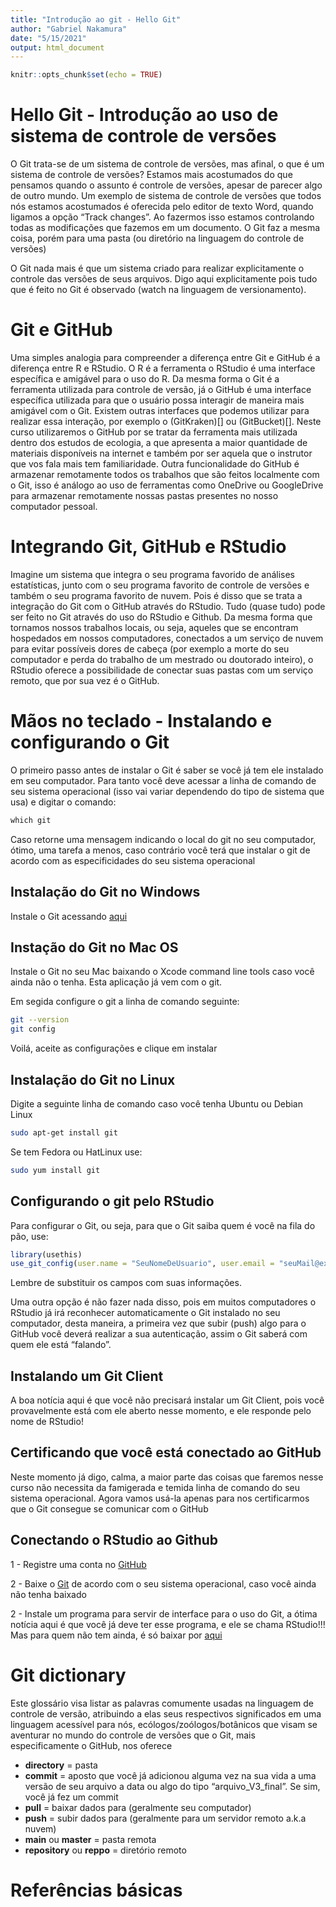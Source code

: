 ```yaml
---
title: "Introdução ao git - Hello Git"
author: "Gabriel Nakamura"
date: "5/15/2021"
output: html_document
---
```


```r
knitr::opts_chunk$set(echo = TRUE)
```

# Hello Git - Introdução ao uso de sistema de controle de versões

O Git trata-se de um sistema de controle de versões, mas afinal, o que é um sistema de controle de versões? Estamos mais acostumados do que pensamos quando o assunto é controle de versões, apesar de parecer algo de outro mundo. Um exemplo de sistema de controle de versões que todos nós estamos acostumados é oferecida pelo editor de texto Word, quando ligamos a opção "Track changes". Ao fazermos isso estamos controlando todas as modificações que fazemos em um documento. O Git faz a mesma coisa, porém para uma pasta (ou diretório na linguagem do controle de versões)

O Git nada mais é que um sistema criado para realizar explicitamente o controle das versões de seus arquivos. Digo aqui explicitamente pois tudo que é feito no Git é observado (watch na linguagem de versionamento).

# Git e GitHub

Uma simples analogia para compreender a diferença entre Git e GitHub é a diferença entre R e RStudio. O R é a ferramenta o RStudio é uma interface específica e amigável para o uso do R. Da mesma forma o Git é a ferramenta utilizada para controle de versão, já o GitHub é uma interface específica utilizada para que o usuário possa interagir de maneira mais amigável com o Git. Existem outras interfaces que podemos utilizar para realizar essa interação, por exemplo o (GitKraken)[] ou (GitBucket)[]. Neste curso utilizaremos o GitHub por se tratar da ferramenta mais utilizada dentro dos estudos de ecologia, a que apresenta a maior quantidade de materiais disponíveis na internet e também por ser aquela que o instrutor que vos fala mais tem familiaridade. Outra funcionalidade do GitHub é armazenar remotamente todos os trabalhos que são feitos localmente com o Git, isso é análogo ao uso de ferramentas como OneDrive ou GoogleDrive para armazenar remotamente nossas pastas presentes no nosso computador pessoal.

# Integrando Git, GitHub e RStudio

Imagine um sistema que integra o seu programa favorido de análises estatísticas, junto com o seu programa favorito de controle de versões e também o seu programa favorito de nuvem. Pois é disso que se trata a integração do Git com o GitHub através do RStudio. Tudo (quase tudo) pode ser feito no Git através do uso do RStudio e Github. Da mesma forma que tornamos nossos trabalhos locais, ou seja, aqueles que se encontram hospedados em nossos computadores, conectados a um serviço de nuvem para evitar possíveis dores de cabeça (por exemplo a morte do seu computador e perda do trabalho de um mestrado ou doutorado inteiro), o RStudio oferece a possibilidade de conectar suas pastas com um serviço remoto, que por sua vez é o GitHub.


# Mãos no teclado - Instalando e configurando o Git

O primeiro passo antes de instalar o Git é saber se você já tem ele instalado em seu computador. Para tanto você deve acessar a linha de comando de seu sistema operacional (isso vai variar dependendo do tipo de sistema que usa) e digitar o comando:


```r
which git
```

Caso retorne uma mensagem indicando o local do git no seu computador, ótimo, uma tarefa a menos, caso contrário você terá que instalar o git de acordo com as especificidades do seu sistema operacional

## Instalação do Git no Windows

Instale o Git acessando [aqui](https://gitforwindows.org/) 

## Instação do Git no Mac OS

Instale o Git no seu Mac baixando o Xcode command line tools caso você ainda não o tenha. Esta aplicação já vem com o git.

Em segida configure o git a linha de comando seguinte:

```bash
git --version
git config
```

Voilá, aceite as configurações e clique em instalar

## Instalação do Git no Linux 

Digite a seguinte linha de comando caso você tenha Ubuntu ou Debian Linux

```bash
sudo apt-get install git
```

Se tem Fedora ou HatLinux use:

```bash
sudo yum install git
```

## Configurando o git pelo RStudio

Para configurar o Git, ou seja, para que o Git saiba quem é você na fila do pão, use:

```r
library(usethis)
use_git_config(user.name = "SeuNomeDeUsuario", user.email = "seuMail@example.br")
```

Lembre de substituir os campos com suas informações. 

Uma outra opção é não fazer nada disso, pois em muitos computadores o RStudio já irá reconhecer automaticamente o Git instalado no seu computador, desta maneira, a primeira vez que subir (push) algo para o GitHub você deverá realizar a sua autenticação, assim o Git saberá com quem ele está "falando".

## Instalando um Git Client 

A boa notícia aqui é que você não precisará instalar um Git Client, pois você provavelmente está com ele aberto nesse momento, e ele responde pelo nome de RStudio!

## Certificando que você está conectado ao GitHub

Neste momento já digo, calma, a maior parte das coisas que faremos nesse curso não necessita da famigerada e temida linha de comando do seu sistema operacional. Agora vamos usá-la apenas para nos certificarmos que o Git consegue se comunicar com o GitHub


## Conectando o RStudio ao Github

1 - Registre uma conta no [GitHub](https://github.com/join)

2 - Baixe o [Git](https://git-scm.com/downloads) de acordo com o seu sistema operacional, caso você ainda não tenha baixado

2 - Instale um programa para servir de interface para o uso do Git, a ótima notícia aqui é que você já deve ter esse programa, e ele se chama RStudio!!! Mas para quem não tem ainda, é só baixar por [aqui](https://www.rstudio.com/products/rstudio/)

# Git dictionary

Este glossário visa listar as palavras comumente usadas na linguagem de controle de versão, atribuindo a elas seus respectivos significados em uma linguagem acessível para nós, ecólogos/zoólogos/botânicos que visam se aventurar no mundo do controle de versões que o Git, mais especificamente o GitHub, nos oferece

-   **directory** = pasta
-   **commit** = aposto que você já adicionou alguma vez na sua vida a uma versão de seu arquivo a data ou algo do tipo "arquivo\_V3\_final". Se sim, você já fez um commit
-   **pull** = baixar dados para (geralmente seu computador)
-   **push** = subir dados para (geralmente para um servidor remoto a.k.a nuvem)
-   **main** ou **master** = pasta remota
-   **repository** ou **reppo** = diretório remoto

# Referências básicas

